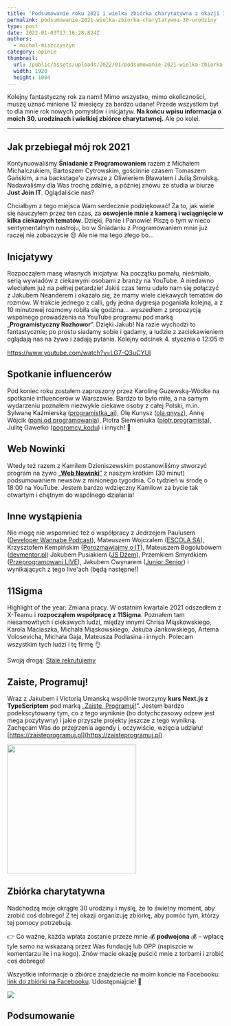 ```yaml
---
title: 'Podsumowanie roku 2021 i wielka zbiórka charytatywna z okazji 30‑urodzin!'
permalink: podsumowanie-2021-wielka-zbiorka-charytatywna-30-urodziny
type: post
date: 2022-01-03T17:16:28.824Z
authors:
  - michal-miszczyszyn
category: opinie
thumbnail:
  url: /public/assets/uploads/2022/01/podsumowanie-2021-wielka-zbiorka-charytatywna-30-urodziny.png
  width: 1920
  height: 1004
---
```


Kolejny fantastyczny rok za nami! Mimo wszystko, mimo okoliczności, muszę uznać minione 12 miesięcy za bardzo udane! Przede wszystkim był to dla mnie rok nowych pomysłów i inicjatyw. **Na końcu wpisu informacja o moich 30. urodzinach i wielkiej zbiórce charytatwnej.** Ale po kolei.

---

## Jak przebiegał mój rok 2021

Kontynuowaliśmy **Śniadanie z Programowaniem** razem z Michałem Michalczukiem, Bartoszem Cytrowskim, gościnnie czasem Tomaszem Gańskim, a na backstage'u zawsze z Oliwieriem Bławatem i Julią Smulską. Nadawaliśmy dla Was trochę zdalnie, a później znowu ze studia w biurze **Just Join IT**. Oglądaliście nas?

Chciałbym z tego miejsca Wam serdecznie podziękować! Za to, jak wiele się nauczyłem przez ten czas, za **oswojenie mnie z kamerą i wciągnięcie w kilka ciekawych tematów**. Dzięki, Panie i Panowie! Piszę o tym w nieco sentymentalnym nastroju, bo w Śniadaniu z Programowaniem mnie już raczej nie zobaczycie 😢 Ale nie ma tego złego bo…

## Inicjatywy

Rozpocząłem masę własnych inicjatyw. Na początku pomału, nieśmiało, serią wywiadów z ciekawymi osobami z branży na YouTube. A niedawno wleciałem już na pełnej petardzie! Jakiś czas temu udało nam się połączyć z Jakubem Neanderem i okazało się, że mamy wiele ciekawych tematów do rozmów. W trakcie jednego z calli, gdy jedna dygresja poganiała kolejną, a z 10 minutowej rozmowy robiła się godzina… wyszedłem z propozycją wspólnego prowadzenia na YouTube programu pod marką „**Programistyczny Rozhowor**”. Dzięki Jakub! Na razie wychodzi to fantastycznie; po prostu siadamy sobie i gadamy, a ludzie z zaciekawieniem oglądają nas na żywo i zadają pytania. Kolejny odcinek 4. stycznia o 12:05 🤓

https://www.youtube.com/watch?v=LG7-Q3uCYUI

## Spotkanie influencerów

Pod koniec roku zostałem zaproszony przez Karolinę Guzewską-Wódke na spotkanie influencerów w Warszawie. Bardzo to było miłe, a na samym wydarzeniu poznałem niezwykle ciekawe osoby z całej Polski, m.in. Sylwanę Kaźmierską ([programistka_ai](https://www.instagram.com/programistka_ai/)), Olę Kunysz ([ola.qnysz](https://www.instagram.com/ola.qnysz/)), Annę Wójcik ([pani.od.programowania](https://www.instagram.com/pani.od.programowania/)), Piotra Siemieniuka ([piotr.programista](https://www.instagram.com/piotr.programista/)), Julitę Gawełko ([pogromcy_kodu](https://www.instagram.com/pogromcy_kodu/)) i innych! 👋

## Web Nowinki

Wtedy też razem z Kamilem Dzieniszewskim postanowiliśmy stworzyć program na żywo [„**Web Nowinki**”](https://www.youtube.com/watch?v=AYFjUU2AonA&list=PLfw7v_5i7LoJGlATHL8rvE_IU02ACWOkp) z naszym krótkim (30 minut) podsumowaniem newsów z minionego tygodnia. Co tydzień w środę o 18:00 na YouTube. Jestem bardzo wdzięczny Kamilowi za bycie tak otwartym i chętnym do wspólnego działania!

## Inne wystąpienia

Nie mogę nie wspomnieć też o współpracy z Jedrzejem Paulusem ([Developer Wannabe Podcast](https://www.youtube.com/watch?v=CmzGJiBwpTg)), Mateuszem Wojczalem ([ESCOLA SA](https://www.youtube.com/watch?v=rico0ATwwOY)), Krzysztofem Kempińskim ([Porozmawiajmy o IT](https://www.youtube.com/watch?v=jzMms8YdPIc)), Mateuszem Bogolubowem ([devmentor.pl](https://www.youtube.com/watch?v=TFQBb4r207c)) Jakubem Pusiakiem ([JS Dżem](https://www.youtube.com/watch?v=O8xhIdVOapw)), Przemkiem Smyrdkiem ([Przeprogramowani LIVE](https://www.youtube.com/watch?v=JU9hfj3QX0g)), Jakubem Cwynarem ([Junior Senior](https://www.youtube.com/watch?v=WDCNEe4X8PE)) i wynikających z tego live'ach (będą następne!)

## 11Sigma

Highlight of the year: Zmiana pracy. W ostatnim kwartale 2021 odszedłem z X-Teamu i **rozpocząłem współpracę z 11Sigma**. Poznałem tam niesamowitych i ciekawych ludzi, między innymi Chrisa Miąskowskiego, Karola Maciaszka, Michała Miąskowskiego, Jakuba Jankowskiego, Artema Volosevicha, Michała Gaja, Mateusza Podlasina i innych. Polecam wszystkim tych ludzi i tę firmę 👌

Swoją drogą: [Stale rekrutujemy](https://11sigma.breezy.hr)

## Zaiste, Programuj!

Wraz z Jakubem i Victorią Umanską wspólnie tworzymy **kurs Next.js z TypeScriptem** pod marką „[Zaiste, Programuj!](https://zaisteprogramuj.pl)”. Jestem bardzo podekscytowany tym, co z tego wyniknie (bo dotychczasowy odzew jest mega pozytywny) i jakie przyszłe projekty jeszcze z tego wynikną. Zachęcam Was do przejrzenia agendy i, oczywiście, wzięcia udziału! [https://zaisteprogramuj.pl](https://zaisteprogramuj.pl)

<img src="/public/assets/uploads/2022/01/zaiste_programuj.png" width="300" />

## Zbiórka charytatywna

Nadchodzą moje okrągłe 30 urodziny i myślę, że to świetny moment, aby zrobić coś dobrego! Z tej okazji organizuję zbiórkę, aby pomóc tym, którzy tej pomocy potrzebują.

👉 Co ważne, każda wpłata zostanie przeze mnie 💰 **podwojona** 💰 – wpłacę tyle samo na wskazaną przez Was fundację lub OPP (napiszcie w komentarzu ile i na kogo). Znów macie okazję puścić mnie z torbami i zrobić coś dobrego!

Wszystkie informacje o zbiórce znajdziecie na moim koncie na Facebooku: [link do zbiórki na Facebooku](https://www.facebook.com/MMiszy/posts/10209529681594383). Udostępniajcie! 👋

[![](/public/assets/uploads/2022/01/urodzinowa-charytatywna-zbiorka.png)](https://www.facebook.com/MMiszy/posts/10209529681594383)

## Podsumowanie
